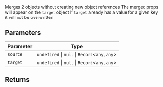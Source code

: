 Merges 2 objects without creating new object references
The merged props will appear on the `target` object
If `target` already has a value for a given key it will not be overwritten

## Parameters

| Parameter | Type |
| ------ | ------ |
| `source` | `undefined` \| `null` \| `Record`\<`any`, `any`\> |
| `target` | `undefined` \| `null` \| `Record`\<`any`, `any`\> |

## Returns
